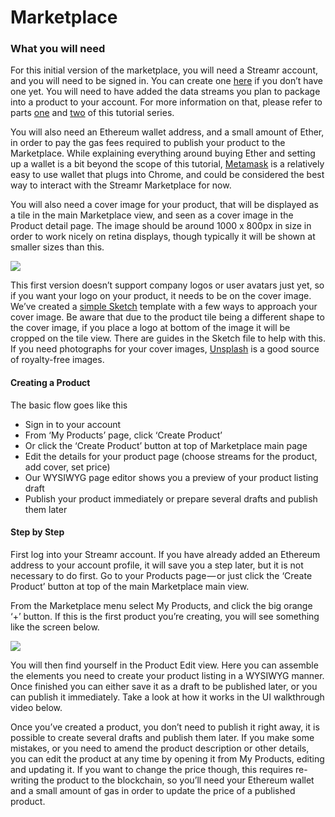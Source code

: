 


# Marketplace

### What you will need

For this initial version of the marketplace, you will need a Streamr account, and you will need to be signed in. You can create one [here](https://www.streamr.com/login/auth) if you don’t have one yet. You will need to have added the data streams you plan to package into a product to your account. For more information on that, please refer to parts [one](https://medium.com/streamrblog/how-to-connect-data-to-streamr-in-5-minutes-1-of-3-9363afd254e6) and [two](https://medium.com/streamrblog/three-patterns-for-integrating-your-data-to-streamr-2-of-3-38027dc91f9e) of this tutorial series.

You will also need an Ethereum wallet address, and a small amount of Ether, in order to pay the gas fees required to publish your product to the Marketplace. While explaining everything around buying Ether and setting up a wallet is a bit beyond the scope of this tutorial, [Metamask](https://metamask.io/) is a relatively easy to use wallet that plugs into Chrome, and could be considered the best way to interact with the Streamr Marketplace for now.

You will also need a cover image for your product, that will be displayed as a tile in the main Marketplace view, and seen as a cover image in the Product detail page. The image should be around 1000 x 800px in size in order to work nicely on retina displays, though typically it will be shown at smaller sizes than this.

<img src={MarketplaceImg} />

This first version doesn’t support company logos or user avatars just yet, so if you want your logo on your product, it needs to be on the cover image. We’ve created a [simple Sketch](https://www.dropbox.com/s/5t20tsp4s3paiha/Marketplace_Covers.sketch?dl=0) template with a few ways to approach your cover image. Be aware that due to the product tile being a different shape to the cover image, if you place a logo at bottom of the image it will be cropped on the tile view. There are guides in the Sketch file to help with this. If you need photographs for your cover images, [Unsplash](https://unsplash.com/) is a good source of royalty-free images.

<ScrollableAnchor id="create-a-product"><div>

#### Creating a Product
The basic flow goes like this

- Sign in to your account
- From ‘My Products’ page, click ‘Create Product’
- Or click the ‘Create Product’ button at top of Marketplace main page
- Edit the details for your product page (choose streams for the product, add cover, set price)
- Our WYSIWYG page editor shows you a preview of your product listing draft
- Publish your product immediately or prepare several drafts and publish them later

#### Step by Step
First log into your Streamr account. If you have already added an Ethereum address to your account profile, it will save you a step later, but it is not necessary to do first. Go to your Products page — or just click the ‘Create Product’ button at top of the main Marketplace main view.

From the Marketplace menu select My Products, and click the big orange ‘+’ button. If this is the first product you’re creating, you will see something like the screen below.

<img src={CreateProduct} />

You will then find yourself in the Product Edit view. Here you can assemble the elements you need to create your product listing in a WYSIWYG manner. Once finished you can either save it as a draft to be published later, or you can publish it immediately. Take a look at how it works in the UI walkthrough video below.

<div className={styles.playerWrapper}>
    <ReactPlayer
        controls
        className={styles.reactPlayer}
        url="https://www.dropbox.com/s/tqtll9b45692hhv/Marketplace_UI%20Walkthrough_70s_180509.mov?dl=0"
        width="100%"
        height="100%"
    />
</div>

Once you’ve created a product, you don’t need to publish it right away, it is possible to create several drafts and publish them later. If you make some mistakes, or you need to amend the product description or other details, you can edit the product at any time by opening it from My Products, editing and updating it. If you want to change the price though, this requires re-writing the product to the blockchain, so you’ll need your Ethereum wallet and a small amount of gas in order to update the price of a published product.

</div></ScrollableAnchor>